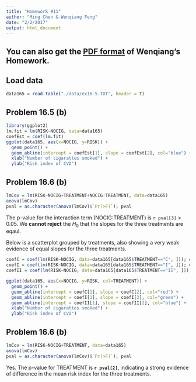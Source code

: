 ```yaml
---
title: "Homework #11"
author: "Ming Chen & Wenqiang Feng"
date: "2/2/2017"
output: html_document
---
```


## You can also get the [PDF format](./pdf/HW11.pdf) of Wenqiang's Homework.

## Load data

```R
data165 = read.table("./data/ex16-5.TXT", header = T)
```

## Problem 16.5 (b)

```R
library(ggplot2)
lm.fit = lm(RISK~NOCIG, data=data165)
coefEst = coef(lm.fit)
ggplot(data165, aes(x=NOCIG, y=RISK)) + 
  geom_point() +
  geom_abline(intercept = coefEst[1], slope = coefEst[2], col="blue") +
  xlab("Number of cigarattes smoked") +
  ylab("Risk index of CVD")
```

## Problem 16.6 (b)

```R
lmCov = lm(RISK~NOCIG+TREATMENT+NOCIG:TREATMENT, data=data165)
anova(lmCov)
pval = as.character(anova(lmCov)$`Pr(>F)`); pval
```

The p-value for the interaction term (NOCIG:TREATMENT) is `r pval[3]` > 0.05. We **cannot reject** the $H_{0}$ that the slopes for the three treatments are eqaul. 

Below is a scatterplot grouped by treatments, also showing a very weak evidence of equal slopes for the three treatments.

```R
coefC = coef(lm(RISK~NOCIG, data=data165[data165$TREATMENT=="C", ])); coefC
coefI = coef(lm(RISK~NOCIG, data=data165[data165$TREATMENT=="I", ])); coefI
coefII = coef(lm(RISK~NOCIG, data=data165[data165$TREATMENT=="II", ])); coefII

ggplot(data165, aes(x=NOCIG, y=RISK, col=TREATMENT)) + 
  geom_point() +
  geom_abline(intercept = coefC[1], slope = coefC[2], col="red") +
  geom_abline(intercept = coefI[1], slope = coefI[2], col="green") +
  geom_abline(intercept = coefII[1], slope = coefII[2], col="blue") +
  xlab("Number of cigarattes smoked") +
  ylab("Risk index of CVD")
```

## Problem 16.6 (b)

```R
lmCov = lm(RISK~NOCIG+TREATMENT, data=data165)
anova(lmCov)
pval = as.character(anova(lmCov)$`Pr(>F)`); pval
```

Yes. The p-value for TREATMENT is **`r pval[2]`**, indicating a strong evidence of difference in the mean risk index for the three treatments. 
